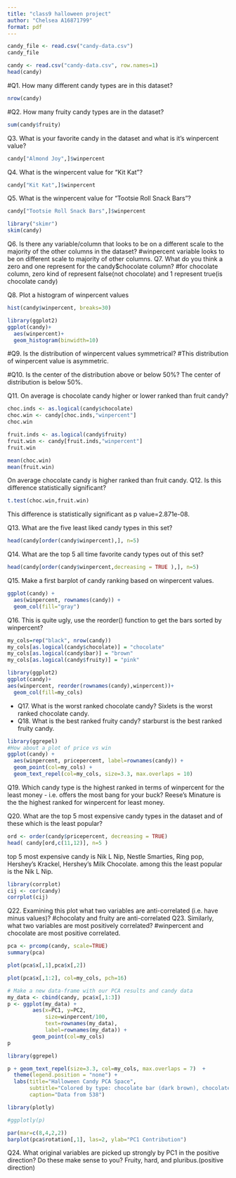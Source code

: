 ```yaml
---
title: "class9 halloween project"
author: "Chelsea A16871799"
format: pdf
---
```


```r
candy_file <- read.csv("candy-data.csv") 
candy_file
```

```r
candy <- read.csv("candy-data.csv", row.names=1)
head(candy)
```

#Q1. How many different candy types are in this dataset?
```r
nrow(candy)
```


#Q2. How many fruity candy types are in the dataset?
```r
sum(candy$fruity)
```
Q3. What is your favorite candy in the dataset and what is it’s winpercent value?
```r
candy["Almond Joy",]$winpercent
```


Q4. What is the winpercent value for “Kit Kat”?
```r
candy["Kit Kat",]$winpercent
```

Q5. What is the winpercent value for “Tootsie Roll Snack Bars”?
```r
candy["Tootsie Roll Snack Bars",]$winpercent
```
```r
library("skimr")
skim(candy)
```
Q6. Is there any variable/column that looks to be on a different scale to the majority of the other columns in the dataset?
#winpercent variable looks to be on different scale to majority of other columns.
Q7. What do you think a zero and one represent for the candy$chocolate column?
#for chocolate column, zero kind of represent false(not chocolate) and 1 represent true(is chocolate candy)

Q8. Plot a histogram of winpercent values
```r
hist(candy$winpercent, breaks=30)
```

```r
library(ggplot2)
ggplot(candy)+
  aes(winpercent)+
  geom_histogram(binwidth=10)
```

#Q9. Is the distribution of winpercent values symmetrical?
#This distribution of winpercent value is asymmetric.

#Q10. Is the center of the distribution above or below 50%?
The center of distribution is below 50%.

Q11. On average is chocolate candy higher or lower ranked than fruit candy?
```r
choc.inds <- as.logical(candy$chocolate)
choc.win <- candy[choc.inds,"winpercent"]
choc.win
```
```r
fruit.inds <- as.logical(candy$fruity)
fruit.win <- candy[fruit.inds,"winpercent"]
fruit.win
```

```r
mean(choc.win)
mean(fruit.win)
```

On average chocolate candy is higher ranked than fruit candy.
Q12. Is this difference statistically significant?
```r
t.test(choc.win,fruit.win)
```
This difference is statistically significant as p value=2.871e-08.

Q13. What are the five least liked candy types in this set?
```r
head(candy[order(candy$winpercent),], n=5)
```
Q14. What are the top 5 all time favorite candy types out of this set?
```r
head(candy[order(candy$winpercent,decreasing = TRUE ),], n=5)
```

Q15. Make a first barplot of candy ranking based on winpercent values.
```r
ggplot(candy) + 
  aes(winpercent, rownames(candy)) +
  geom_col(fill="gray")
```
Q16. This is quite ugly, use the reorder() function to get the bars sorted by winpercent?
```r
my_cols=rep("black", nrow(candy))
my_cols[as.logical(candy$chocolate)] = "chocolate"
my_cols[as.logical(candy$bar)] = "brown"
my_cols[as.logical(candy$fruity)] = "pink"
```
```r
library(ggplot2)
ggplot(candy)+
aes(winpercent, reorder(rownames(candy),winpercent))+
  geom_col(fill=my_cols)
```

- Q17. What is the worst ranked chocolate candy?
Sixlets is the worst ranked chocolate candy.
- Q18. What is the best ranked fruity candy?
starburst is the best ranked fruity candy.

```r
library(ggrepel)
#How about a plot of price vs win
ggplot(candy) +
  aes(winpercent, pricepercent, label=rownames(candy)) +
  geom_point(col=my_cols) + 
  geom_text_repel(col=my_cols, size=3.3, max.overlaps = 10)
```
Q19. Which candy type is the highest ranked in terms of winpercent for the least money - i.e. offers the most bang for your buck?
Reese's Minature is the the highest ranked for winpercent for least money.

Q20. What are the top 5 most expensive candy types in the dataset and of these which is the least popular?
```r
ord <- order(candy$pricepercent, decreasing = TRUE)
head( candy[ord,c(11,12)], n=5 )
```
top 5 most expensive candy is Nik L Nip, Nestle Smarties, Ring pop, Hershey's Krackel, Hershey's Milk Chocolate. among this the least popular is the Nik L Nip.
```r
library(corrplot)
cij <- cor(candy)
corrplot(cij)
```
Q22. Examining this plot what two variables are anti-correlated (i.e. have minus values)?
#chocolaty and fruity are anti-correlated
Q23. Similarly, what two variables are most positively correlated?
#winpercent and chocolate are most positive correlated.
```r
pca <- prcomp(candy, scale=TRUE)
summary(pca)
```
```r
plot(pca$x[,1],pca$x[,2])
```
```r
plot(pca$x[,1:2], col=my_cols, pch=16)
```
```r
# Make a new data-frame with our PCA results and candy data
my_data <- cbind(candy, pca$x[,1:3])
p <- ggplot(my_data) + 
        aes(x=PC1, y=PC2, 
            size=winpercent/100,  
            text=rownames(my_data),
            label=rownames(my_data)) +
        geom_point(col=my_cols)
p
```
```r
library(ggrepel)

p + geom_text_repel(size=3.3, col=my_cols, max.overlaps = 7)  + 
  theme(legend.position = "none") +
  labs(title="Halloween Candy PCA Space",
       subtitle="Colored by type: chocolate bar (dark brown), chocolate other (light brown), fruity (red), other (black)",
       caption="Data from 538")
```
```r
library(plotly)
```
```r
#ggplotly(p)
```
```r
par(mar=c(8,4,2,2))
barplot(pca$rotation[,1], las=2, ylab="PC1 Contribution")
```
Q24. What original variables are picked up strongly by PC1 in the positive direction? Do these make sense to you?
Fruity, hard, and pluribus.(positive direction)




